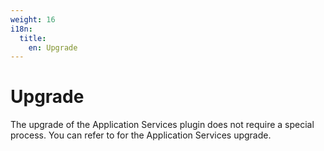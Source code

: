 ```yaml
---
weight: 16
i18n:
  title:
    en: Upgrade
---
```


# Upgrade

The upgrade of the Application Services plugin does not require a special process. You can refer to <ExternalSiteLink name="acp" href="/upgrade/index" children="Upgrading the Operator" /> for the Application Services upgrade.
